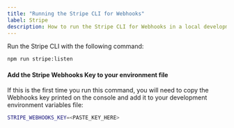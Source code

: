 ```yaml
---
title: "Running the Stripe CLI for Webhooks"
label: Stripe
description: How to run the Stripe CLI for Webhooks in a local development environment
---
```


Run the Stripe CLI with the following command:

```bash
npm run stripe:listen
```

#### Add the Stripe Webhooks Key to your environment file

If this is the first time you run this command, you will need to copy the Webhooks key printed on the console and add it to your development environment variables file:

```bash title=".env.development"
STRIPE_WEBHOOKS_KEY=<PASTE_KEY_HERE>
```
